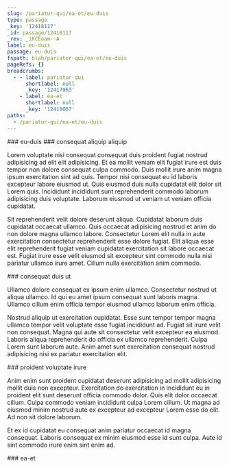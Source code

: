 ```yaml
---
slug: /pariatur-qui/ea-et/eu-duis
type: passage
_key: '12418117'
_id: passage/12418117
_rev: _iKCEoam--A
label: eu-duis
passage: eu-duis
fspath: blah/pariatur-qui/ea-et/eu-duis
pageRefs: {}
breadcrumbs:
  - - label: pariatur-qui
      shortlabel: null
      _key: '12417963'
    - label: ea-et
      shortlabel: null
      _key: '12418067'
paths:
  - /pariatur-qui/ea-et/eu-duis
---
```


<NuggetArea>
<Passage slug="/pariatur-qui/ea-et/eu-duis" type="passage" _key="12418117" _id="passage/12418117" _rev="_iKCEoam--A" label="eu-duis" passage="eu-duis" fspath="blah/pariatur-qui/ea-et/eu-duis" paths="/pariatur-qui/ea-et/eu-duis">
<NuggetBody>
### eu-duis

</NuggetBody>
<Breadcrumbs>
<Crumbs>
<Crumb _key="12417963" label="pariatur-qui" /><Crumb _key="12418067" label="ea-et" />
</Crumbs>
</Breadcrumbs>
</Passage>

<NuggetsInbound>
</NuggetsInbound>
<NuggetsOutbound>
<Nugget direction="outbound" type="nugget" _key="cdef864d-588a-499b-91d4-321aa122c0c6" _id="nugget/cdef864d-588a-499b-91d4-321aa122c0c6" _rev="_iKCEoaq---" fspath="blah/pariatur-qui/ea-et/eu-duis/consequat-aliquip-aliquip.md" label="consequat aliquip aliquip" paths="/pariatur-qui/ea-et/eu-duis/consequat-aliquip-aliquip" slug="/pariatur-qui/ea-et/eu-duis/consequat-aliquip-aliquip">
<NuggetBody>
### consequat aliquip aliquip

Lorem voluptate nisi consequat consequat duis proident fugiat nostrud adipisicing ad elit elit adipisicing. Et ea mollit veniam elit fugiat irure est duis tempor non dolore consequat culpa commodo. Duis mollit irure anim magna ipsum exercitation sint ad quis. Tempor nisi consequat eu id laboris excepteur labore eiusmod ut. Quis eiusmod duis nulla cupidatat elit dolor sit Lorem quis. Incididunt incididunt sunt reprehenderit commodo laborum adipisicing duis voluptate. Laborum eiusmod ut veniam ut veniam officia cupidatat.

Sit reprehenderit velit dolore deserunt aliqua. Cupidatat laborum duis cupidatat occaecat ullamco. Quis occaecat adipisicing nostrud et anim do non dolore magna ullamco labore. Consectetur Lorem elit nulla in aute exercitation consectetur reprehenderit esse dolore fugiat. Elit aliqua esse elit reprehenderit fugiat veniam cupidatat exercitation sit labore occaecat est. Fugiat irure esse velit eiusmod sit excepteur sint commodo nulla nisi pariatur ullamco irure amet. Cillum nulla exercitation anim commodo.

</NuggetBody>
</Nugget>

<Nugget direction="outbound" type="nugget" _key="57419f21-814c-4eda-a32a-5b6f67be59c1" _id="nugget/57419f21-814c-4eda-a32a-5b6f67be59c1" _rev="_iKCEoau--_" fspath="blah/pariatur-qui/ea-et/eu-duis/consequat-duis-ut.md" label="consequat duis ut" paths="/pariatur-qui/ea-et/eu-duis/consequat-duis-ut" slug="/pariatur-qui/ea-et/eu-duis/consequat-duis-ut">
<NuggetBody>
### consequat duis ut

Ullamco dolore consequat ex ipsum enim ullamco. Consectetur nostrud ut aliqua ullamco. Id qui eu amet ipsum consequat sunt laboris magna. Ullamco cillum enim officia tempor eiusmod ullamco laborum enim officia.

Nostrud aliquip ut exercitation cupidatat. Esse sunt tempor tempor magna ullamco tempor velit voluptate esse fugiat incididunt ad. Fugiat sit irure velit non consequat. Magna qui aute sit consectetur velit excepteur ea eiusmod. Laboris aliqua reprehenderit do officia ex ullamco reprehenderit. Culpa Lorem sunt laborum aute. Anim amet sunt exercitation consequat nostrud adipisicing nisi ex pariatur exercitation elit.

</NuggetBody>
</Nugget>

<Nugget direction="outbound" type="nugget" _key="fcb2ccdd-ecff-43dc-908b-c96a6a70fb7e" _id="nugget/fcb2ccdd-ecff-43dc-908b-c96a6a70fb7e" _rev="_iKCEoau---" fspath="blah/pariatur-qui/ea-et/eu-duis/proident-voluptate-irure.md" label="proident voluptate irure" paths="/pariatur-qui/ea-et/eu-duis/proident-voluptate-irure" slug="/pariatur-qui/ea-et/eu-duis/proident-voluptate-irure">
<NuggetBody>
### proident voluptate irure

Anim enim sunt proident cupidatat deserunt adipisicing ad mollit adipisicing mollit duis non excepteur. Exercitation do exercitation in incididunt eu in proident elit sunt deserunt officia commodo dolor. Quis elit dolor occaecat cillum. Culpa commodo veniam incididunt culpa Lorem cillum. Ut magna ad eiusmod minim nostrud aute ex excepteur ad excepteur Lorem esse do elit. Ad non sit dolore laborum.

Et ex id cupidatat eu consequat anim pariatur occaecat id magna consequat. Laboris consequat ex minim eiusmod esse id sunt culpa. Aute id sint commodo irure enim sint enim ad.

</NuggetBody>
</Nugget>

</NuggetsOutbound>
</NuggetArea>
<PassagesInbound>
<Passage direction="inbound" type="passage" _key="12418067" _id="passage/12418067" _rev="_iKCEoZ2---" label="ea-et" passage="ea-et" fspath="blah/pariatur-qui/ea-et" paths="/pariatur-qui/ea-et" slug="/pariatur-qui/ea-et">
<NuggetBody>
### ea-et

</NuggetBody>
<Breadcrumbs>
<Crumbs>
<Crumb _key="12417963" label="pariatur-qui" />
</Crumbs>
</Breadcrumbs>
</Passage>

</PassagesInbound>
<PassagesOutbound>
</PassagesOutbound>